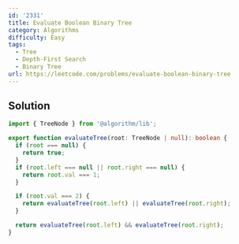 ```yaml
---
id: '2331'
title: Evaluate Boolean Binary Tree
category: Algorithms
difficulty: Easy
tags:
  - Tree
  - Depth-First Search
  - Binary Tree
url: https://leetcode.com/problems/evaluate-boolean-binary-tree
---
```


## Solution

```typescript showLineNumbers
import { TreeNode } from '@algorithm/lib';

export function evaluateTree(root: TreeNode | null): boolean {
  if (root === null) {
    return true;
  }
  if (root.left === null || root.right === null) {
    return root.val === 1;
  }

  if (root.val === 2) {
    return evaluateTree(root.left) || evaluateTree(root.right);
  }

  return evaluateTree(root.left) && evaluateTree(root.right);
}
```
